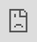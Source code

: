 ```yaml
---
title: "Shiny"
subtitle: "Se Statistic"  
author: 
  - "Flo"
  - "Rudi"
  - "Manuel"
date: '`r Sys.Date()`'
output:
  xaringan::moon_reader:
    lib_dir: libs
    css: xaringan-themer.css
    nature:
      highlightStyle: github
      highlightLines: true
      countIncrementalSlides: false
      beforeInit: "https://platform.twitter.com/widgets.js"
---
```


```r
options(htmltools.dir.version = FALSE)
```

```r
xaringanthemer::style_duo(
  primary_color = "#025E73",
  secondary_color =  "#F2A341"
)
```
class: inverse, center

#Agenda

--

1.Was ist Shiny

--

2.Frontend/Backend

--

3.Layout  

--

4.Shiny Input/Output  

--

5.Shiny Reactivity

--

6.Abschluss

---
class: inverse, center, middle
#1. Was ist Shiny
---
###Was ist Shiny



<blockquote class="twitter-tweet tw-align-center" data-lang="de"><p lang="en" dir="ltr">You&#39;re doing it right if you get frustrated: if you&#39;re not frustrated, you&#39;re (probably) not stretching yourself mentally</p>&mdash; Hadley Wickham (@hadleywickham) <a href="https://twitter.com/hadleywickham/status/565516733516349441?ref_src=twsrc%5Etfw">11. Februar 2015</a></blockquote>
---
class: inverse, center, middle
#2. Frontend/Backend
---
###Frontend/Backend

---
<iframe 
  src="https://shiny.rstudio.com/gallery/mri-images.html" 
  style="position:absolute; top:0; left:0; bottom:0; right:0; width:100%; height:100vh; border:none; margin:0; padding:0; overflow:hidden; z-index:999999;"> 
</iframe>
---
class: inverse, center, middle
#3. Layout  
---
### Common Layout Options


.left-column[
```r
knitr::include_graphics("https://bookdown.org/weicheng/shinyTutorial/images/layout.png")
```
]

.right-column[
```r
library(shiny)

ui <- fluidPage( 
  sidebarLayout(
    sidebarPanel("side panel"),
    mainPanel("main panel")
  )
)

server <- function(input, output) { }

shinyApp(ui = ui, server = server)
```

```r
splitLayout("Object 1", "Object 2" )
```

```r
verticalLayout("Object 1", "Object 2", "Object 3")
```
]
---
### HTML Tags

110 HTML tags can be used with builder functions in RShiny

<!-- Unnamed arguments will be passed into the tag; named arguments will become tag attributes -->


```undefined
Link:           <a href="url">link text</a>  a("link text", href="url")
Image:          <img src="image.jpg">        img(src="image.png")
Linebreak:      <br>                         br()
Horizontal Line:<hr>                         hr()
Bold:           <strong>bold text</strong>   strong("bold text")
Italic:         <em>italic text</em>         em("italic text")
Lvl. 1 Header:  <h1>header<\h1>              h1("header")
Lvl. 2 Header:  <h2>header<\h2>              h2("header")
```



```undefined
tags$h1("header") <=> h1("header")
tags$iframe(...)
```


Using the HTML() function markes the argument as HTML and formats it accordingly.

CSS and JavaScript files can be linked.
---
### Layout Exercise
Create navbarPage layout with three different tabs:
  1. Tab called "Side Bar Layout":
    + Use the sidebar layout with the side bar on the right
    + Write some bold text in sidebar panel
    + Format the title text in main panel as a header
  2. Tab called "Image":
    + Use img() to insert the R studio logo and set the width to 50% <br> (You can use the URL in the linkToLogo variable)
  3. Tab called "Links":
    + Use split layout and split the tab in two columns with 75% und 25% of the total width
    + On the left side use HTML() with HTML tags to link to the R Shiny webpage
    + On the right side use the shiny function a() that simplyifies this

---
#4. Shiny Input/Output  
---
###Shiny Input/Output
...
---
<iframe 
  src="https://shiny.rstudio.com/gallery/widget-gallery.html" 
  style="position:absolute; top:0; left:0; bottom:0; right:0; width:130%; height:100vh; border:none; margin:0; padding:0; overflow:hidden; z-index:999999;"> 
</iframe>
---

class: inverse, center, middle
#5. Shiny Reactivity
---
class: inverse, center, middle
#Reactivity is where the SHINY Magic happens
---

###Reactivity makes Shiny responisive to User Input. 
-Server Function is "listening" for **Reactive Sources**

-Server sends Information to **Reactive Endpoint**  

https://shiny.rstudio.com/gallery/widget-gallery.html 

```r
knitr::include_graphics("img/reactivity1.png")
```


---
###Reactive Enviroment
Reactive input con only be processed in an "reactive Enviroment"

**Input is not in an reactive Enviroment**
```r
server <- function(input, output) {
  # Not an reactive Enviroment
  # Will couse an ERROR
  input      <- input$n #<<
  output$nthValue <- input
}
```

--
**Input is in an reactive Enviroment**
```r
server <- function(input, output) {
  output$nthValue <- renderText({ as.character(input$n) }) #<<
}
```
---
###Reactive sources
Reactive Input/ Reactive Values  
-actionButton()  
-checkboxInput()  
-selectInput()  
-textInput()  
-...  

```r
#UI
library(shiny)
ui <- fluidPage(
  numericInput(inputId ="num", label = h3("Numeric input"), value = 1), #<<
  hr(),
  fluidRow(column(3, verbatimTextOutput(outputId ="value")))
)

```

```r
server <- function(input, output) {
  output$nthValue <- renderText({ as.character(input$n) }) #<<
}
```
---
###reactive expressions

-reactive()
-eventReactive()


```r
#reactive()
value <- reactive({
  input$num1 + input$num2
})
```

```r
#eventReactive()
value <- eventReactive(input$num1, {
  input$num1 + input$num2
  })
```

-Return a value  
-Can react to different Sources  
-Can react to reactive Expressions
---

```r
#reactive()
value <- reactive({
  input$num1 + input$num2
})

value2 <- reactive({
  value + input$num3
})
```
---
###observers


---
###reactive Endpoints

---
###Task4 Reactivity

---
class: inverse, center, middle
#6. Abschluss
---
###Deployment
Where to put the finished Shiny App?  

  
--
-Shiny Server  
https://rstudio.com/products/shiny/shiny-server/  

--
-Shiny Proxy  
https://www.shinyproxy.io/  

--
-Shiyapps.io  
https://www.shinyapps.io/  

--

**And thats what we did**  
**https://manuelw.shinyapps.io/SE_Statistic_Shiy_App/**

---

